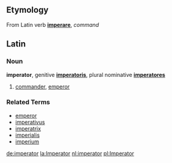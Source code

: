 ==Etymology==
From Latin verb '''[[imperare]]''', ''command''

==Latin==
===Noun===
'''imperator''', genitive '''[[imperatoris]]''', plural nominative '''[[imperatores]]'''

# [[commander]], [[emperor]]

===Related Terms===
*[[emperor]]
*[[imperativus]]
*[[imperatrix]]
*[[imperialis]]
*[[imperium]]

[[de:imperator]]
[[la:Imperator]]
[[nl:imperator]]
[[pl:Imperator]]